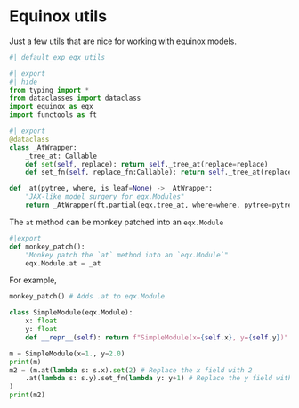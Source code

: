 # Equinox utils

Just a few utils that are nice for working with equinox models.

```python
#| default_exp eqx_utils
```

```python
#| export
#| hide
from typing import *
from dataclasses import dataclass
import equinox as eqx
import functools as ft
```

```python
#| export
@dataclass
class _AtWrapper:
    _tree_at: Callable
    def set(self, replace): return self._tree_at(replace=replace)
    def set_fn(self, replace_fn:Callable): return self._tree_at(replace_fn=replace_fn)

def _at(pytree, where, is_leaf=None) -> _AtWrapper:
    "JAX-like model surgery for eqx.Modules"
    return _AtWrapper(ft.partial(eqx.tree_at, where=where, pytree=pytree, is_leaf=is_leaf))
```

The `at` method can be monkey patched into an `eqx.Module`

```python
#|export
def monkey_patch():
    "Monkey patch the `at` method into an `eqx.Module`"
    eqx.Module.at = _at
```

For example,

```python
monkey_patch() # Adds .at to eqx.Module

class SimpleModule(eqx.Module):
    x: float
    y: float
    def __repr__(self): return f"SimpleModule(x={self.x}, y={self.y})"

m = SimpleModule(x=1., y=2.0)
print(m)
m2 = (m.at(lambda s: s.x).set(2) # Replace the x field with 2
    .at(lambda s: s.y).set_fn(lambda y: y+1) # Replace the y field with y+1
)
print(m2)
```
